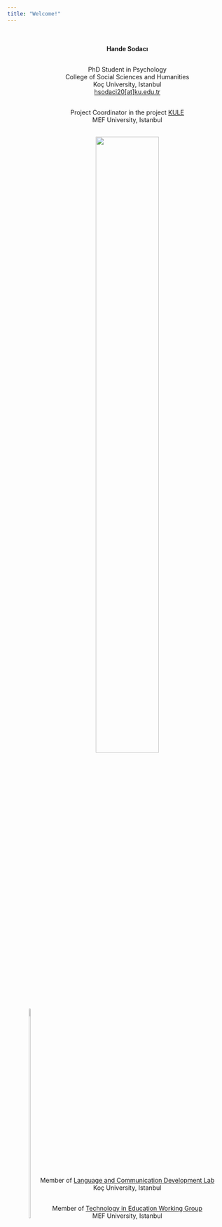 ```yaml
---
title: "Welcome!"
---
```

<style>

p {margin-bottom: 30px;}

.parent {text-align: center;}

.child {display: inline-block;}

</style>

<div class="parent">
  <div class="child">
  <img src="images/photo.jpg" style="width:35%; border:20px transparent; border-radius: 360px; padding: 10px">
  </div>

  <div class="child" style="margin-top:20px">
  <p> <b>Hande Sodacı</b></p>
  <p> PhD Student in Psychology<br>
      College of Social Sciences and Humanities<br>
      Koç University, Istanbul<br>
      <a href="mailto:hsodaci20[at]ku.edu.tr">hsodaci20[at]ku.edu.tr</a></p>

  <p> Project Coordinator in the project <a href="https://bilisselakademilab.com/kule/" target="_blank">KULE</a><br>
      MEF University, Istanbul
  
  <img src="images/logo-kule-bal_100x465_nobg.png" style="width:60%">    
  </p>

  <p> Member of <a href="https://dililetisimlab.ku.edu.tr/en/about/" target="_blank">Language and Communication Development Lab</a><br>
      Koç University, Istanbul</p>
  
  <p> Member of <a href="https://bilisselakademilab.com/ogrenci-gruplarimiz/" target="_blank">Technology in Education Working Group</a><br>
      MEF University, Istanbul</p>
  </div>
</div>
